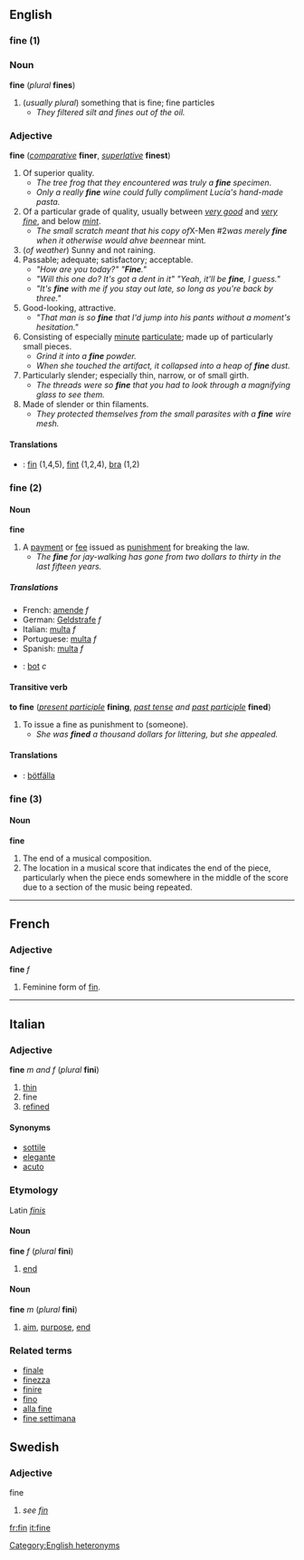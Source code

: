==English==
=== fine (1) ===
=== Noun ===
'''fine''' (''plural'' '''fines''')

<!-- is this for real? -->
# (''usually plural'') something that is fine; fine particles
#* ''They filtered silt and fines out of the oil.''

=== Adjective ===
'''fine''' (''[[comparative]]'' '''finer''', ''[[superlative]]'' '''finest''')

# Of superior quality.
#* ''The tree frog that they encountered was truly a '''fine''' specimen.''
#* ''Only a really '''fine''' wine could fully compliment Lucía's hand-made pasta.''
# Of a particular grade of quality, usually between ''[[very good]]'' and ''[[very fine]]'', and below ''[[mint]]''.
#* ''The small scratch meant that his copy of ''X-Men #2'' was merely '''''fine''''' when it otherwise would ahve been ''near mint''.''
# (''of weather'') Sunny and not raining.
# Passable; adequate; satisfactory; acceptable.
#* ''"How are you today?" "'''Fine'''."''
#* ''"Will this one do?  It's got a dent in it" "Yeah, it'll be '''fine''', I guess."''
#* ''"It's '''fine''' with me if you stay out late, so long as you're back by three."''
# Good-looking, attractive.
#* ''"That man is so '''fine''' that I'd jump into his pants without a moment's hesitation."''
# Consisting of especially [[minute]] [[particulate]]; made up of particularly small pieces.
#* ''Grind it into a '''fine''' powder.''
#* ''When she touched the artifact, it collapsed into a heap of '''fine''' dust.''
# Particularly slender; especially thin, narrow, or of small girth.
#* ''The threads were so '''fine''' that you had to look through a magnifying glass to see them.''
# Made of slender or thin filaments.
#* ''They protected themselves from the small parasites with a '''fine''' wire mesh.''


====Translations====
*{{sv}}: [[fin]] (1,4,5), [[fint]] (1,2,4), [[bra]] (1,2)

=== fine (2) ===
==== Noun ====
'''fine'''

# A [[payment]] or [[fee]] issued as [[punishment]] for breaking the law.
#* ''The '''fine''' for jay-walking has gone from two dollars to thirty in the last fifteen years.''

===== Translations =====
*French: [[amende]] ''f''
*German: [[Geldstrafe]] ''f''
*Italian: [[multa#Italian|multa]] ''f''
*Portuguese: [[multa#Portuguese|multa]] ''f''
*Spanish: [[multa#Spanish|multa]] ''f''
*{{sv}}: [[bot]] ''c''

==== Transitive verb ====
'''to fine''' (''[[present participle]]'' '''fining''', ''[[past tense]] and [[past participle]]'' '''fined''')

# To issue a fine as punishment to (someone).
#* ''She was '''fined''' a thousand dollars for littering, but she appealed.''

====Translations====
*{{sv}}: [[bötfälla]]

=== fine (3) ===
==== Noun ====
'''fine'''

# The end of a musical composition.
# The location in a musical score that indicates the end of the piece, particularly when the piece ends somewhere in the middle of the score due to a section of the music being repeated.

[[Category:English heteronyms]]

----

==French==
===Adjective===
'''fine''' ''f''

#Feminine form of [[fin]].

----
==Italian==
===Adjective===
'''fine''' ''m and f'' (''plural'' '''fini''')

#[[thin]]
#fine
#[[refined]]

====Synonyms====
*[[sottile]]
*[[elegante]]
*[[acuto]]

===Etymology===
Latin ''[[finis]]''

====Noun====
'''fine''' ''f'' (''plural'' '''fini''')

#[[end]]

====Noun====
'''fine''' ''m'' (''plural'' '''fini''')

#[[aim]], [[purpose]], [[end]]

===Related terms===
*[[finale]]
*[[finezza]]
*[[finire]]
*[[fino]]
*[[alla fine]]
*[[fine settimana]]

==Swedish==
===Adjective===
;fine
#''see [[fin]]''

[[fr:fin]]
[[it:fine]]